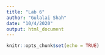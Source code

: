 ```yaml
---
title: "Lab 6"
author: "Gulalai Shah"
date: "10/4/2020"
output: html_document
---
```


```r
knitr::opts_chunk$set(echo = TRUE)
```

